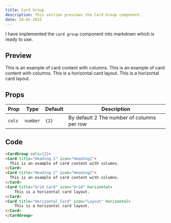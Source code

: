 ```yaml
---
title: Card Group
description: This section previews the Card Group component.
date: 20-02-2025
---
```


I have implemented the `card group` component into markdown which is ready to use.

## Preview

<CardGroup cols={2}>
<Card title="Heading 1" icon="Heading1">
  This is an example of card content with columns.
</Card>
<Card title="Heading 2" icon="Heading2">
  This is an example of card content with columns.
</Card>
<Card title="Grid Card" icon="Grid" horizontal>
    This is a horizontal card layout.
</Card>
<Card title="Horizontal Card" icon="Layout" horizontal>
    This is a horizontal card layout.
</Card>
</CardGroup>

## Props

| Prop          | Type     | Default | Description                                             |
| ------------- | -------- | ------- | ------------------------------------------------------- |
| `cols`       | `number` | `{2}`    | By default 2 The number of columns per row                                |

## Code

```markdown
<CardGroup cols={2}>
<Card title="Heading 1" icon="Heading1">
  This is an example of card content with columns.
</Card>
<Card title="Heading 2" icon="Heading2">
  This is an example of card content with columns.
</Card>
<Card title="Grid Card" icon="Grid" horizontal>
    This is a horizontal card layout.
</Card>
<Card title="Horizontal Card" icon="Layout" horizontal>
    This is a horizontal card layout.
</Card>
</CardGroup>
```
